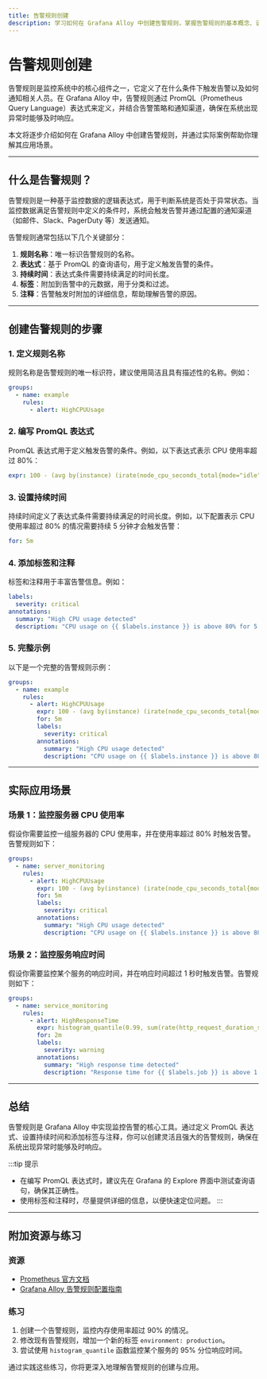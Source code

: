 ```yaml
---
title: 告警规则创建
description: 学习如何在 Grafana Alloy 中创建告警规则，掌握告警规则的基本概念、语法和实际应用场景。
---
```


# 告警规则创建

告警规则是监控系统中的核心组件之一，它定义了在什么条件下触发告警以及如何通知相关人员。在 Grafana Alloy 中，告警规则通过 PromQL（Prometheus Query Language）表达式来定义，并结合告警策略和通知渠道，确保在系统出现异常时能够及时响应。

本文将逐步介绍如何在 Grafana Alloy 中创建告警规则，并通过实际案例帮助你理解其应用场景。

---

## 什么是告警规则？

告警规则是一种基于监控数据的逻辑表达式，用于判断系统是否处于异常状态。当监控数据满足告警规则中定义的条件时，系统会触发告警并通过配置的通知渠道（如邮件、Slack、PagerDuty 等）发送通知。

告警规则通常包括以下几个关键部分：
1. **规则名称**：唯一标识告警规则的名称。
2. **表达式**：基于 PromQL 的查询语句，用于定义触发告警的条件。
3. **持续时间**：表达式条件需要持续满足的时间长度。
4. **标签**：附加到告警中的元数据，用于分类和过滤。
5. **注释**：告警触发时附加的详细信息，帮助理解告警的原因。

---

## 创建告警规则的步骤

### 1. 定义规则名称
规则名称是告警规则的唯一标识符，建议使用简洁且具有描述性的名称。例如：
```yaml
groups:
  - name: example
    rules:
      - alert: HighCPUUsage
```

### 2. 编写 PromQL 表达式
PromQL 表达式用于定义触发告警的条件。例如，以下表达式表示 CPU 使用率超过 80%：
```yaml
expr: 100 - (avg by(instance) (irate(node_cpu_seconds_total{mode="idle"}[5m])) * 100 > 80
```

### 3. 设置持续时间
持续时间定义了表达式条件需要持续满足的时间长度。例如，以下配置表示 CPU 使用率超过 80% 的情况需要持续 5 分钟才会触发告警：
```yaml
for: 5m
```

### 4. 添加标签和注释
标签和注释用于丰富告警信息。例如：
```yaml
labels:
  severity: critical
annotations:
  summary: "High CPU usage detected"
  description: "CPU usage on {{ $labels.instance }} is above 80% for 5 minutes."
```

### 5. 完整示例
以下是一个完整的告警规则示例：
```yaml
groups:
  - name: example
    rules:
      - alert: HighCPUUsage
        expr: 100 - (avg by(instance) (irate(node_cpu_seconds_total{mode="idle"}[5m])) * 100 > 80
        for: 5m
        labels:
          severity: critical
        annotations:
          summary: "High CPU usage detected"
          description: "CPU usage on {{ $labels.instance }} is above 80% for 5 minutes."
```

---

## 实际应用场景

### 场景 1：监控服务器 CPU 使用率
假设你需要监控一组服务器的 CPU 使用率，并在使用率超过 80% 时触发告警。告警规则如下：
```yaml
groups:
  - name: server_monitoring
    rules:
      - alert: HighCPUUsage
        expr: 100 - (avg by(instance) (irate(node_cpu_seconds_total{mode="idle"}[5m])) * 100 > 80
        for: 5m
        labels:
          severity: critical
        annotations:
          summary: "High CPU usage detected"
          description: "CPU usage on {{ $labels.instance }} is above 80% for 5 minutes."
```

### 场景 2：监控服务响应时间
假设你需要监控某个服务的响应时间，并在响应时间超过 1 秒时触发告警。告警规则如下：
```yaml
groups:
  - name: service_monitoring
    rules:
      - alert: HighResponseTime
        expr: histogram_quantile(0.99, sum(rate(http_request_duration_seconds_bucket{job="my_service"}[5m])) by (le) > 1
        for: 2m
        labels:
          severity: warning
        annotations:
          summary: "High response time detected"
          description: "Response time for {{ $labels.job }} is above 1 second for 2 minutes."
```

---

## 总结

告警规则是 Grafana Alloy 中实现监控告警的核心工具。通过定义 PromQL 表达式、设置持续时间和添加标签与注释，你可以创建灵活且强大的告警规则，确保在系统出现异常时能够及时响应。

:::tip 提示
- 在编写 PromQL 表达式时，建议先在 Grafana 的 Explore 界面中测试查询语句，确保其正确性。
- 使用标签和注释时，尽量提供详细的信息，以便快速定位问题。
:::

---

## 附加资源与练习

### 资源
- [Prometheus 官方文档](https://prometheus.io/docs/prometheus/latest/querying/basics/)
- [Grafana Alloy 告警规则配置指南](https://grafana.com/docs/alloy/latest/alerting/rules/)

### 练习
1. 创建一个告警规则，监控内存使用率超过 90% 的情况。
2. 修改现有告警规则，增加一个新的标签 `environment: production`。
3. 尝试使用 `histogram_quantile` 函数监控某个服务的 95% 分位响应时间。

通过实践这些练习，你将更深入地理解告警规则的创建与应用。